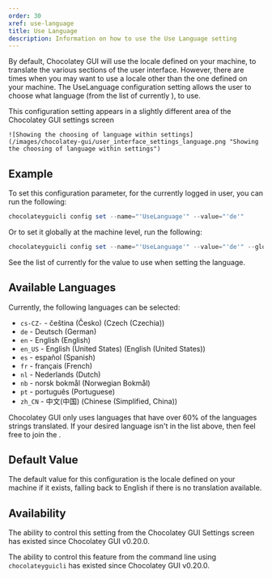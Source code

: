 ```yaml
---
order: 30
xref: use-language
title: Use Language
description: Information on how to use the Use Language setting
---
```


By default, Chocolatey GUI will use the locale defined on your machine, to translate the various sections of the user
interface.  However, there are times when you may want to use a locale other than the one defined on your machine.  The
UseLanguage configuration setting allows the user to choose what language (from the list of currently <Xref title="available languages" value="use-language" anchor="available-languages" />),
to use.

<Callout type="info">
    This configuration setting appears in a slightly different area of the Chocolatey GUI settings screen
    
    ![Showing the choosing of language within settings](/images/chocolatey-gui/user_interface_settings_language.png "Showing the choosing of language within settings")
</Callout>

## Example

To set this configuration parameter, for the currently logged in user, you can run the following:

```powershell
chocolateyguicli config set --name="'UseLanguage'" --value="'de'"
```

Or to set it globally at the machine level, run the following:

```powershell
chocolateyguicli config set --name="'UseLanguage'" --value="'de'" --global
```

See the list of currently <Xref title="available languages" value="use-language" anchor="available-languages" /> for the value to use when setting
the language.

## Available Languages

Currently, the following languages can be selected:

- `cs-CZ-` - čeština (Česko) (Czech (Czechia))
- `de` - Deutsch (German)
- `en` - English (English)
- `en_US` - English (United States) (English (United States))
- `es` - español (Spanish)
- `fr` - français (French)
- `nl` - Nederlands (Dutch)
- `nb` - norsk bokmål (Norwegian Bokmål)
- `pt` - português (Portuguese)
- `zh_CN` - 中文(中国) (Chinese (Simplified, China))

<Callout type="info">
    Chocolatey GUI only uses languages that have over 60% of the languages strings translated. If your desired language
    isn't in the list above, then feel free to join the <Xref title="localization effort" value="gui-localization" />.
</Callout>

## Default Value

The default value for this configuration is the locale defined on your machine if it exists, falling back to English if there is no translation available.

## Availability

The ability to control this setting from the Chocolatey GUI Settings screen has existed since Chocolatey GUI v0.20.0.

The ability to control this feature from the command line using `chocolateyguicli` has existed since Chocolatey GUI
v0.20.0.
